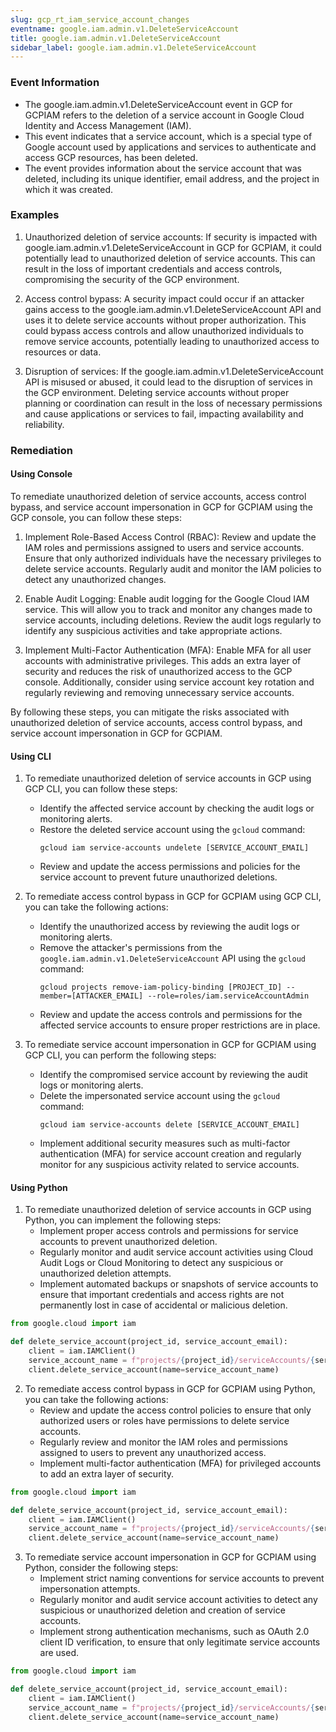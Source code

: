 ```yaml
--- 
slug: gcp_rt_iam_service_account_changes
eventname: google.iam.admin.v1.DeleteServiceAccount
title: google.iam.admin.v1.DeleteServiceAccount
sidebar_label: google.iam.admin.v1.DeleteServiceAccount
---
```

                       
### Event Information

- The google.iam.admin.v1.DeleteServiceAccount event in GCP for GCPIAM refers to the deletion of a service account in Google Cloud Identity and Access Management (IAM).
- This event indicates that a service account, which is a special type of Google account used by applications and services to authenticate and access GCP resources, has been deleted.
- The event provides information about the service account that was deleted, including its unique identifier, email address, and the project in which it was created.


### Examples

1. Unauthorized deletion of service accounts: If security is impacted with google.iam.admin.v1.DeleteServiceAccount in GCP for GCPIAM, it could potentially lead to unauthorized deletion of service accounts. This can result in the loss of important credentials and access controls, compromising the security of the GCP environment.

2. Access control bypass: A security impact could occur if an attacker gains access to the google.iam.admin.v1.DeleteServiceAccount API and uses it to delete service accounts without proper authorization. This could bypass access controls and allow unauthorized individuals to remove service accounts, potentially leading to unauthorized access to resources or data.

3. Disruption of services: If the google.iam.admin.v1.DeleteServiceAccount API is misused or abused, it could lead to the disruption of services in the GCP environment. Deleting service accounts without proper planning or coordination can result in the loss of necessary permissions and cause applications or services to fail, impacting availability and reliability.

### Remediation

#### Using Console

To remediate unauthorized deletion of service accounts, access control bypass, and service account impersonation in GCP for GCPIAM using the GCP console, you can follow these steps:

1. Implement Role-Based Access Control (RBAC): Review and update the IAM roles and permissions assigned to users and service accounts. Ensure that only authorized individuals have the necessary privileges to delete service accounts. Regularly audit and monitor the IAM policies to detect any unauthorized changes.

2. Enable Audit Logging: Enable audit logging for the Google Cloud IAM service. This will allow you to track and monitor any changes made to service accounts, including deletions. Review the audit logs regularly to identify any suspicious activities and take appropriate actions.

3. Implement Multi-Factor Authentication (MFA): Enable MFA for all user accounts with administrative privileges. This adds an extra layer of security and reduces the risk of unauthorized access to the GCP console. Additionally, consider using service account key rotation and regularly reviewing and removing unnecessary service accounts.

By following these steps, you can mitigate the risks associated with unauthorized deletion of service accounts, access control bypass, and service account impersonation in GCP for GCPIAM.

#### Using CLI

1. To remediate unauthorized deletion of service accounts in GCP using GCP CLI, you can follow these steps:
   - Identify the affected service account by checking the audit logs or monitoring alerts.
   - Restore the deleted service account using the `gcloud` command:
     ```
     gcloud iam service-accounts undelete [SERVICE_ACCOUNT_EMAIL]
     ```
   - Review and update the access permissions and policies for the service account to prevent future unauthorized deletions.

2. To remediate access control bypass in GCP for GCPIAM using GCP CLI, you can take the following actions:
   - Identify the unauthorized access by reviewing the audit logs or monitoring alerts.
   - Remove the attacker's permissions from the `google.iam.admin.v1.DeleteServiceAccount` API using the `gcloud` command:
     ```
     gcloud projects remove-iam-policy-binding [PROJECT_ID] --member=[ATTACKER_EMAIL] --role=roles/iam.serviceAccountAdmin
     ```
   - Review and update the access controls and permissions for the affected service accounts to ensure proper restrictions are in place.

3. To remediate service account impersonation in GCP for GCPIAM using GCP CLI, you can perform the following steps:
   - Identify the compromised service account by reviewing the audit logs or monitoring alerts.
   - Delete the impersonated service account using the `gcloud` command:
     ```
     gcloud iam service-accounts delete [SERVICE_ACCOUNT_EMAIL]
     ```
   - Implement additional security measures such as multi-factor authentication (MFA) for service account creation and regularly monitor for any suspicious activity related to service accounts.

#### Using Python

1. To remediate unauthorized deletion of service accounts in GCP using Python, you can implement the following steps:
   - Implement proper access controls and permissions for service accounts to prevent unauthorized deletion.
   - Regularly monitor and audit service account activities using Cloud Audit Logs or Cloud Monitoring to detect any suspicious or unauthorized deletion attempts.
   - Implement automated backups or snapshots of service accounts to ensure that important credentials and access rights are not permanently lost in case of accidental or malicious deletion.

```python
from google.cloud import iam

def delete_service_account(project_id, service_account_email):
    client = iam.IAMClient()
    service_account_name = f"projects/{project_id}/serviceAccounts/{service_account_email}"
    client.delete_service_account(name=service_account_name)
```

2. To remediate access control bypass in GCP for GCPIAM using Python, you can take the following actions:
   - Review and update the access control policies to ensure that only authorized users or roles have permissions to delete service accounts.
   - Regularly review and monitor the IAM roles and permissions assigned to users to prevent any unauthorized access.
   - Implement multi-factor authentication (MFA) for privileged accounts to add an extra layer of security.

```python
from google.cloud import iam

def delete_service_account(project_id, service_account_email):
    client = iam.IAMClient()
    service_account_name = f"projects/{project_id}/serviceAccounts/{service_account_email}"
    client.delete_service_account(name=service_account_name)
```

3. To remediate service account impersonation in GCP for GCPIAM using Python, consider the following steps:
   - Implement strict naming conventions for service accounts to prevent impersonation attempts.
   - Regularly monitor and audit service account activities to detect any suspicious or unauthorized deletion and creation of service accounts.
   - Implement strong authentication mechanisms, such as OAuth 2.0 client ID verification, to ensure that only legitimate service accounts are used.

```python
from google.cloud import iam

def delete_service_account(project_id, service_account_email):
    client = iam.IAMClient()
    service_account_name = f"projects/{project_id}/serviceAccounts/{service_account_email}"
    client.delete_service_account(name=service_account_name)
```



 